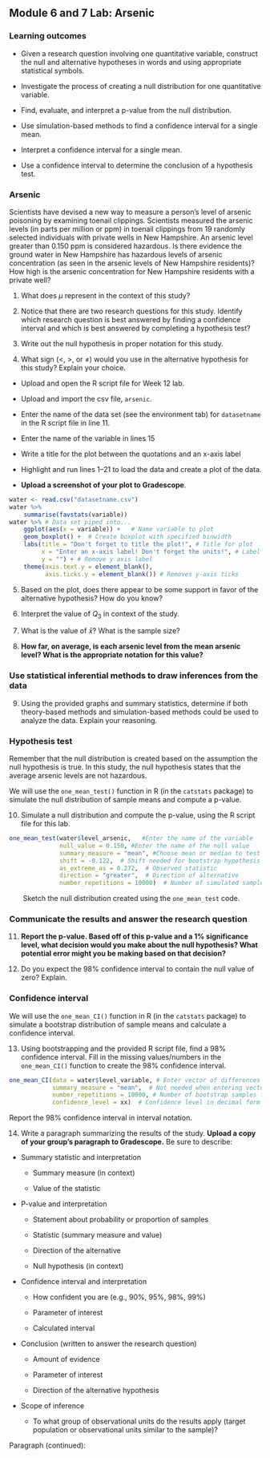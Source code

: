 ## Module 6 and 7 Lab:  Arsenic

\setstretch{1}


### Learning outcomes

* Given a research question involving one quantitative variable, construct the null and alternative hypotheses
in words and using appropriate statistical symbols.

* Investigate the process of creating a null distribution for one quantitative variable.

* Find, evaluate, and interpret a p-value from the null distribution.

* Use simulation-based methods to find a confidence interval for a single mean.

* Interpret a confidence interval for a single mean.

* Use a confidence interval to determine the conclusion of a hypothesis test.

### Arsenic

Scientists have devised a new way to measure a person’s level of arsenic poisoning by examining toenail clippings.  Scientists measured the arsenic levels (in parts per million or ppm) in toenail clippings from 19 randomly selected individuals with private wells in New Hampshire.  An arsenic level greater than 0.150 ppm is considered hazardous.   Is there evidence the ground water in New Hampshire has hazardous levels of arsenic concentration (as seen in the arsenic levels of New Hampshire residents)?  How high is the arsenic concentration for New Hampshire residents with a private well?

1. What does $\mu$ represent in the context of this study?

\vspace{0.8in}

2.  Notice that there are two research questions for this study.  Identify which research question is best answered by finding a confidence interval and which is best answered by completing a hypothesis test?

\vspace{0.5in}

3.  Write out the null hypothesis in proper notation for this study.  

\vspace{0.4in}

4.  What sign ($<$, $>$, or $\neq$) would you use in the alternative hypothesis for this study?  Explain your choice.

\vspace{0.5in}

* Upload and open the R script file for Week 12 lab. 

* Upload and import the csv file, `arsenic`. 

* Enter the name of the data set (see the environment tab) for `datasetname` in the R script file in line 11. 

* Enter the name of the variable in lines 15

* Write a title for the plot between the quotations and an x-axis label

* Highlight and run lines 1--21 to load the data and create a plot of the data. 

* **Upload a screenshot of your plot to Gradescope**.

```r
water <- read.csv("datasetname.csv")
water %>%
    summarise(favstats(variable))
water %>% # Data set piped into...
    ggplot(aes(x = variable)) +   # Name variable to plot
    geom_boxplot() +  # Create boxplot with specified binwidth
    labs(title = "Don't forget to title the plot!", # Title for plot
         x = "Enter an x-axis label! Don't forget the units!", # Label for x axis
         y = "") + # Remove y axis label
    theme(axis.text.y = element_blank(), 
          axis.ticks.y = element_blank()) # Removes y-axis ticks
```

5. Based on the plot, does there appear to be some support in favor of the alternative hypothesis?  How do you know?
\vspace{0.4in}

6. Interpret the value of $Q_3$ in context of the study.

\vspace{0.8in}

7.  What is the value of $\bar{x}$?  What is the sample size?
\vspace{0.25in}

8. **How far, on average, is each arsenic level from the mean arsenic level?  What is the appropriate notation for this value?**

\vspace{0.4in}

### Use statistical inferential methods to draw inferences from the data {-}


9.  Using the provided graphs and summary statistics, determine if both theory-based methods and simulation-based methods could be used to analyze the data.  Explain your reasoning.

\vspace{1in}

### Hypothesis test {-}

Remember that the null distribution is created based on the assumption the null hypothesis is true.  In this study, the null hypothesis states that the average arsenic levels are not hazardous.

We will use the `one_mean_test()` function in R (in the `catstats` package) to simulate the null distribution of sample means and compute a p-value. 

\newpage

10.  Simulate a null distribution and compute the p-value, using the R script file for this lab.  

```r
one_mean_test(water$level_arsenic,   #Enter the name of the variable
              null_value = 0.150, #Enter the name of the null value
              summary_measure = "mean", #Choose mean or median to test
              shift = -0.122,  # Shift needed for bootstrap hypothesis test
              as_extreme_as = 0.272,  # Observed statistic
              direction = "greater",  # Direction of alternative
              number_repetitions = 10000)  # Number of simulated samples for null distribution
```
|        Sketch the null distribution created using the `one_mean_test` code.

\vspace{1.5in}

### Communicate the results and answer the research question {-}

11.  **Report the p-value. Based off of this p-value and a 1% significance level, what decision would you make about the null hypothesis?  What potential error might you be making based on that decision?**

\vspace{0.5in}

12. Do you expect the 98\% confidence interval to contain the null value of zero?  Explain.

\vspace{0.8in}

### Confidence interval {-}

We will use the `one_mean_CI()` function in R (in the `catstats` package) to simulate a bootstrap distribution of sample means and calculate a confidence interval. 

13. Using bootstrapping and the provided R script file, find a 98\% confidence interval. Fill in the missing values/numbers in the `one_mean_CI()` function to create the 98\% confidence interval.   

```r
one_mean_CI(data = water$level_variable, # Enter vector of differences
            summary_measure = "mean",  # Not needed when entering vector of differences
            number_repetitions = 10000, # Number of bootstrap samples for CI
            confidence_level = xx)  # Confidence level in decimal form
```
Report the 98\% confidence interval in interval notation.

\vspace{0.3in}

\newpage

14. Write a paragraph summarizing the results of the study.  **Upload a copy of your group's paragraph to Gradescope.** Be sure to describe:

* Summary statistic and interpretation

    * Summary measure (in context)
    
    * Value of the statistic 
    
* P-value and interpretation

    * Statement about probability or proportion of samples
    
    * Statistic (summary measure and value)
    
    * Direction of the alternative 
    
    * Null hypothesis (in context) 

* Confidence interval and interpretation

    * How confident you are (e.g., 90%, 95%, 98%, 99%)
    
    * Parameter of interest
    
    * Calculated interval

* Conclusion (written to answer the research question)

    * Amount of evidence
    
    * Parameter of interest 
    
    * Direction of the alternative hypothesis

* Scope of inference

    * To what group of observational units do the results apply (target population or observational units similar to the sample)?
	
\newpage

Paragraph (continued):

\newpage